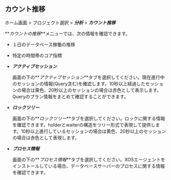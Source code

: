 ## カウント推移

ホーム画面 > プロジェクト選択 > **_分析_** > **_カウント推移_**

<ImgLang img="analysis-count.png" desc="カウント推移" />

**_カウントの推移_**メニューでは、次の情報を確認できます。

- １日のデータベース稼働の推移

- 特定の時間帯のコア指標

- **_アクティブセッション_**

  画面の下の**_アクティブセッション_**タブを選択してください。現在進行中のセッションの情報(Query含む)を確認します。10秒以上経過したセッションの場合は<span class='slow'>黄色</span>、20秒以上のセッションの場合は<span class='vslow'>赤色</span>として表示します。Queryのプラン情報をまとめて確認することができます。

- **_ロックツリー_**

  画面の下の**_ロックツリー_**タブを選択してください。ロックに関する情報を確認できます。holderとwaiterの構造をツリー形式で表現して提供します。10秒以上進行しているセッションの場合は<span class='slow'>黄色</span>、20秒以上のセッションの場合は<span class='vslow'>赤色</span>として表現します。

- **_プロセス情報_**

  画面の下の**_プロセス情報_**タブを選択してください。XOSエージェントをインストールしている場合、データベースサーバーのプロセスに関する情報を確認できます。
